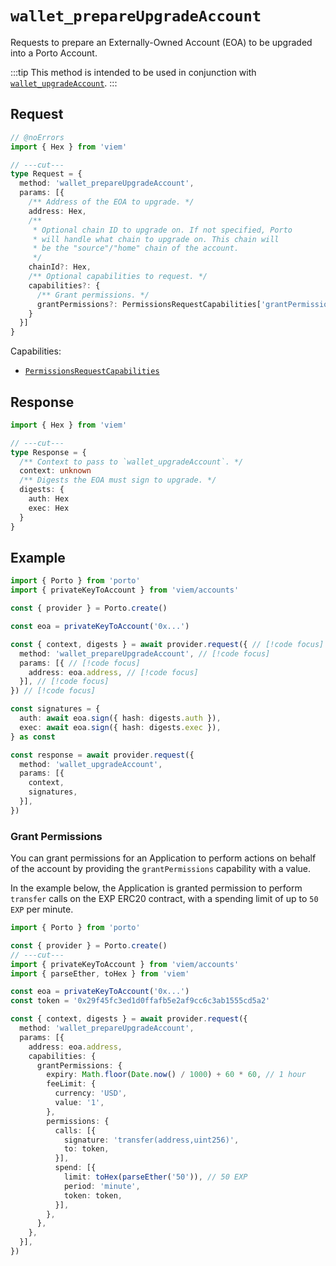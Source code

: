 # `wallet_prepareUpgradeAccount`

Requests to prepare an Externally-Owned Account (EOA) to be upgraded into a Porto Account.

:::tip
This method is intended to be used in conjunction with [`wallet_upgradeAccount`](/sdk/rpc/wallet_upgradeAccount).
:::

## Request

```ts twoslash
// @noErrors
import { Hex } from 'viem'

// ---cut---
type Request = {
  method: 'wallet_prepareUpgradeAccount',
  params: [{
    /** Address of the EOA to upgrade. */
    address: Hex,
    /** 
     * Optional chain ID to upgrade on. If not specified, Porto 
     * will handle what chain to upgrade on. This chain will
     * be the "source"/"home" chain of the account.
     */
    chainId?: Hex,
    /** Optional capabilities to request. */
    capabilities?: {
      /** Grant permissions. */
      grantPermissions?: PermissionsRequestCapabilities['grantPermissions']
    }
  }]
}
```

Capabilities:

- [`PermissionsRequestCapabilities`](/sdk/rpc/capabilities#request-capabilities-1)

## Response

```ts twoslash
import { Hex } from 'viem'

// ---cut---
type Response = {
  /** Context to pass to `wallet_upgradeAccount`. */
  context: unknown
  /** Digests the EOA must sign to upgrade. */
  digests: {
    auth: Hex
    exec: Hex
  }
}
```

## Example

```ts twoslash
import { Porto } from 'porto'
import { privateKeyToAccount } from 'viem/accounts'

const { provider } = Porto.create()

const eoa = privateKeyToAccount('0x...')

const { context, digests } = await provider.request({ // [!code focus]
  method: 'wallet_prepareUpgradeAccount', // [!code focus]
  params: [{ // [!code focus]
    address: eoa.address, // [!code focus]
  }], // [!code focus]
}) // [!code focus]

const signatures = {
  auth: await eoa.sign({ hash: digests.auth }),
  exec: await eoa.sign({ hash: digests.exec }),
} as const

const response = await provider.request({
  method: 'wallet_upgradeAccount',
  params: [{
    context,
    signatures,
  }],
})
```

### Grant Permissions

You can grant permissions for an Application to perform actions on behalf of the account
by providing the `grantPermissions` capability with a value.

In the example below, the Application is granted permission to perform `transfer` calls on the EXP ERC20 contract,
with a spending limit of up to `50 EXP` per minute.

```ts twoslash
import { Porto } from 'porto'

const { provider } = Porto.create()
// ---cut---
import { privateKeyToAccount } from 'viem/accounts'
import { parseEther, toHex } from 'viem'

const eoa = privateKeyToAccount('0x...')
const token = '0x29f45fc3ed1d0ffafb5e2af9cc6c3ab1555cd5a2'

const { context, digests } = await provider.request({
  method: 'wallet_prepareUpgradeAccount',
  params: [{
    address: eoa.address,
    capabilities: {
      grantPermissions: {
        expiry: Math.floor(Date.now() / 1000) + 60 * 60, // 1 hour
        feeLimit: { 
          currency: 'USD', 
          value: '1',  
        }, 
        permissions: {
          calls: [{ 
            signature: 'transfer(address,uint256)',
            to: token,
          }],
          spend: [{ 
            limit: toHex(parseEther('50')), // 50 EXP
            period: 'minute',
            token: token,
          }],
        },
      },
    },
  }],
})
```
